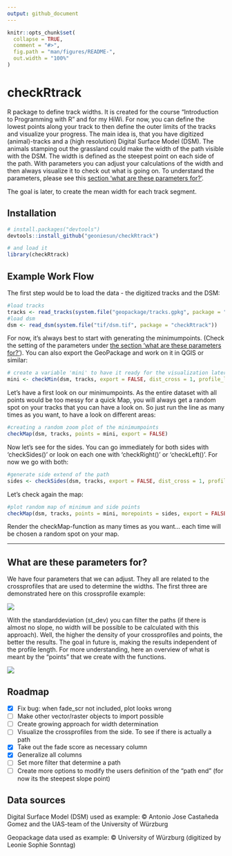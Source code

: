 ```yaml
---
output: github_document
---
```


<!-- README.md is generated from README.Rmd. Please edit that file -->

```r
knitr::opts_chunk$set(
  collapse = TRUE,
  comment = "#>",
  fig.path = "man/figures/README-",
  out.width = "100%"
)
```

# checkRtrack

<!-- badges: start -->
<!-- badges: end -->

R package to define track widths. It is created for the course "Introduction to Programming with R" and for my HiWi. 
For now, you can define the lowest points along your track to then define the outer limits of the tracks and visualize your progress. 
The main idea is, that you have digitized (animal)-tracks and a (high resolution) Digital Surface Model (DSM). 
The animals stamping out the grassland could make the width of the path visible with the DSM. The width is defined as the steepest point on each side of the path. With parameters you can adjust your calculations of the width and then always visualize it to check out what is going on. To understand the parameters, please see this [ section 'what are these parameters for?'](#what-are-these-parameters-for?).

The goal is later, to create the mean width for each track segment. 


## Installation

``` r
# install.packages("devtools")
devtools::install_github("geoniesun/checkRtrack")

# and load it 
library(checkRtrack)
```

## Example Work Flow

The first step would be to load the data - the digitized tracks and the DSM:

``` r
#load tracks 
tracks <- read_tracks(system.file("geopackage/tracks.gpkg", package = "checkRtrack"))
#load dsm
dsm <- read_dsm(system.file("tif/dsm.tif", package = "checkRtrack"))
``` 

For now, it's always best to start with generating the minimumpoints. (Check the setting of the parameters under [the section 'what are these parameters for?'](#what-are-these-parameters-for?)). You can also export the GeoPackage and work on it in QGIS or similar:


``` r
# create a variable 'mini' to have it ready for the visualization later
mini <- checkMin(dsm, tracks, export = FALSE, dist_cross = 1, profile_length = 1, dist_cross_points = 0.05, st_dev = 0.06)
``` 

Let's have a first look on our minimumpoints. As the entire dataset with all points would be too messy for a quick Map, you will always get a random spot on your tracks that you can have a look on. So just run the line as many times as you want, to have a look on different areas:

``` r
#creating a random zoom plot of the minimumpoints
checkMap(dsm, tracks, points = mini, export = FALSE)
``` 

Now let's see for the sides. You can go immediately for both sides with 'checkSides()' or look on each one with 'checkRight()' or 'checkLeft()'. For now we go with both:


``` r
#generate side extend of the path
sides <- checkSides(dsm, tracks, export = FALSE, dist_cross = 1, profile_length = 1, dist_cross_points = 0.05)
``` 

Let's check again the map:

``` r
#plot random map of minimum and side points
checkMap(dsm, tracks, points = mini, morepoints = sides, export = FALSE)
``` 

Render the checkMap-function as many times as you want... each time will be chosen a random spot on your map.

---

## What are these parameters for?

We have four parameters that we can adjust. They all are related to the crossprofiles that are used to determine the widths. The first three are demonstrated here on this crossprofile example:

![](images/parameters.png)

With the standarddeviation (st_dev) you can filter the paths (if there is almost no slope, no width will be possible to be calculated with this approach).
Well, the higher the density of your crossprofiles and points, the better the results. 
The goal in future is, making the results independent of the profile length. 
For more understanding, here an overview of what is meant by the "points" that we create with the functions. 

![](images/tracks.jpg)



## Roadmap
- [x]  Fix bug: when fade_scr not included, plot looks wrong
- [ ]  Make other vector/raster objects to import possible
- [ ]  Create growing approach for width determination
- [ ]  Visualize the crossprofiles from the side. To see if there is actually a path
- [x]  Take out the fade score as necessary column
- [x]  Generalize all columns
- [ ]  Set more filter that determine a path
- [ ]  Create more options to modify the users definition of the "path end" (for now its the steepest slope point)


## Data sources
Digital Surface Model (DSM) used as example:
© Antonio Jose Castañeda Gomez and the UAS-team of the University of Würzburg

Geopackage data used as example:
© University of Würzburg (digitized by Leonie Sophie Sonntag)
